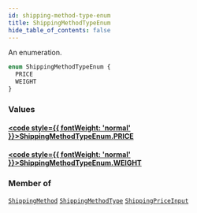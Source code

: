 ```yaml
---
id: shipping-method-type-enum
title: ShippingMethodTypeEnum
hide_table_of_contents: false
---
```








An enumeration.

```graphql
enum ShippingMethodTypeEnum {
  PRICE
  WEIGHT
}
```


### Values

#### [<code style={{ fontWeight: 'normal' }}>ShippingMethodTypeEnum.<b>PRICE</b></code>](#) 
> 
> 

#### [<code style={{ fontWeight: 'normal' }}>ShippingMethodTypeEnum.<b>WEIGHT</b></code>](#) 
> 
> 



### Member of

[`ShippingMethod`](../../../developer/api-reference/objects/shipping-method)  <Badge class="secondary" text="object"/><Bullet />[`ShippingMethodType`](../../../developer/api-reference/objects/shipping-method-type)  <Badge class="secondary" text="object"/><Bullet />[`ShippingPriceInput`](../../../developer/api-reference/inputs/shipping-price-input)  <Badge class="secondary" text="input"/>




